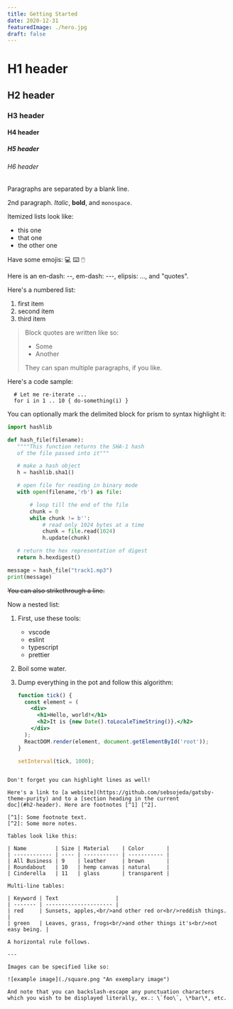 ```yaml
---
title: Getting Started
date: 2020-12-31
featuredImage: ./hero.jpg
draft: false
---
```


# H1 header
## H2 header
### H3 header
#### H4 header
##### H5 header
###### H6 header

Paragraphs are separated by a blank line.

2nd paragraph. *Italic*, **bold**, and `monospace`.

Itemized lists look like:
* this one
* that one
* the other one

Have some emojis: 💻 ⌨️ 🖱️

Here is an en-dash: --, em-dash: ---, elipsis: ..., and  "quotes".

Here's a numbered list:
1. first item
2. second item
3. third item

> Block quotes are written like so:
> - Some
> - Another
>
> They can span multiple paragraphs, if you like.

Here's a code sample:
```
  # Let me re-iterate ...
  for i in 1 .. 10 { do-something(i) }
```

You can optionally mark the delimited block for prism to syntax highlight it:

```python
import hashlib

def hash_file(filename):
   """"This function returns the SHA-1 hash
   of the file passed into it"""

   # make a hash object
   h = hashlib.sha1()

   # open file for reading in binary mode
   with open(filename,'rb') as file:

       # loop till the end of the file
       chunk = 0
       while chunk != b'':
           # read only 1024 bytes at a time
           chunk = file.read(1024)
           h.update(chunk)

   # return the hex representation of digest
   return h.hexdigest()

message = hash_file("track1.mp3")
print(message)
```

~~You can also strikethrough a line.~~

Now a nested list:

1. First, use these tools:
    * vscode
    * eslint
    * typescript
    * prettier

2. Boil some water.

3. Dump everything in the pot and follow this algorithm:

    ```jsx {5,8}
    function tick() {
      const element = (
        <div>
          <h1>Hello, world!</h1>
          <h2>It is {new Date().toLocaleTimeString()}.</h2>
        </div>
      );
      ReactDOM.render(element, document.getElementById('root'));
    }

    setInterval(tick, 1000);
  ```

  Don't forget you can highlight lines as well!

Here's a link to [a website](https://github.com/sebsojeda/gatsby-theme-purity) and to a [section heading in the current
doc](#h2-header). Here are footnotes [^1] [^2].

[^1]: Some footnote text.
[^2]: Some more notes.

Tables look like this:

| Name         | Size | Material    | Color       |
| ------------ | ---- | ----------- | ----------- |
| All Business | 9    | leather     | brown       |
| Roundabout   | 10   | hemp canvas | natural     |
| Cinderella   | 11   | glass       | transparent |

Multi-line tables:

| Keyword | Text                  |
| ------- | --------------------- |
| red     | Sunsets, apples,<br/>and other red or<br/>reddish things. |
| green   | Leaves, grass, frogs<br/>and other things it's<br/>not easy being. |

A horizontal rule follows.

---

Images can be specified like so:

![example image](./square.png "An exemplary image")

And note that you can backslash-escape any punctuation characters
which you wish to be displayed literally, ex.: \`foo\`, \*bar\*, etc.
